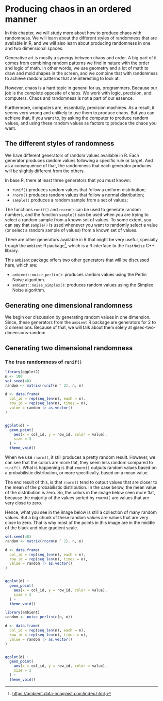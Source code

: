 <!--
Stock prices are an example of chaos that exists in our economic system.
For example, if tomorrow, Microsoft suffers a huge lost of investments (because
of a wrong strategy, or some internal scandal, etc.), the stock prices
of Apple will most likely go up. Apple did not had do to
a thing! Its concurrent made a mistake, as a result, the price of its
stock raised "automatically", as a side-effect.

Also, huge and billionaire companies such as Apple have some degree of
control over their stock price. In other words, these companies can
inject huge amounts of money into the market, or, influence government decisions
to slightly influence the price of their stocks.
So when these big companies influence the market, we introduce
a new effect on the table.

Sometimes we can predict some of these effects,
specially if we have good sources of information inside the market.
But there are so many effects (both in quantity and in quality), that becomes impossible
to comprehend all of these effects at once, hence the "chaos feeling" that you feel
when you work with the stock market.

This is frustrating for humans. We want to comprehend everything we are seeing!
We want to know why, when, who and how everything happens.
But at the same time, we as humans have limited resources: a limit
amount of attention that we can spend, and limited brain processing power
that we can spend when learning/understanding about something.

That is why some degree of order, or symmetry, or logic in a image is very
pleasant to the eyes. Because is easy to understand a symmetric object.
We can easily understand what we are seeing in the image.

So when you are building your generative art, you want some degree of
chaos and randomness. But you also want to balance this chaos with some
degree of order. Hence the current chapter title (producing chaos in an ordered manner).
-->


# Producing chaos in an ordered manner

In this chapter, we will study more about how to produce chaos
with randomness. We will learn about the different styles of
randomness that are available in R, and we will also learn
about producing randomness in one and two dimensional spaces.

Generative art is mostly a synergy between chaos and order.
A big part of it comes from combining random patterns
we find in nature with the order and logic of math.
In other words, we use geometry and a lot of math to draw and mold shapes
in the screen, and we combine that with randomness to
achieve random patterns that are interesting to look
at.

However, chaos is a hard topic in general for us, programmers. Because
our job is the complete opposite of chaos. We work with
logic, precision, and computers. Chaos and randomness is not
a part of our essence.

Furthermore, computers are, essentially, precision machines.
As a result, it seems very wrong and unlikely to use them
to produce chaos. But you can achieve that, if you want to,
by asking the computer to produce random values, and using
these random values as factors to produce the chaos you want.

## The different styles of randomness

We have different generators of random values available in R.
Each generator produces random values following a specific
rule or target. And as a consequence of that, the
randomness that each generator produces will be slightly different
from the others.

In base R, there at least three generators that you must known:

- `runif()` produces random values that follow a uniform distribution;
- `rnorm()` produces random values that follow a normal distribution;
- `sample()` produces a random sample from a set of values;

The functions `runif()` and `rnorm()` can be used to generate random numbers, and
the function `sample()` can be used when you are trying to select a random sample
from a known set of values. To some extent, you can say that `sample()` is used
whenever you want to randomly select a value (or select a random sample of values)
from a known set of values.

There are other generators available in R that might be very useful,
specially trough the `ambient` R package[^ambient-pkg],
which is a R interface to the `FastNoise` C++ library.

This `ambient` package offers two other generators that will be discussed here,
which are:

- `ambient::noise_perlin()`: produces random values using the Perlin Noise algorithm.
- `ambient::noise_simplex()`: produces random values using the Simplex Noise algorithm.

[^ambient-pkg]: <https://ambient.data-imaginist.com/index.html>.


## Generating one dimensional randomness

We begin our discussion by generating random values in one dimension.
Since, these generators from the `ambient` R package are generators for 2 to 3 dimensions.
Because of that, we will talk about them solely at @sec-two-dimensions-random.

## Generating two dimensional randomness {#sec-two-dimensions-random}

### The true randomness of `runif()`

```r
library(ggplot2)
n <- 100
set.seed(40)
random <- matrix(runif(n ^ 2), n, n)

d <- data.frame(
  col_id = rep(seq_len(n), each = n),
  row_id = rep(seq_len(n), times = n),
  value = random |> as.vector()
)


ggplot(d) +
  geom_point(
    aes(x = col_id, y = row_id, color = value),
    size = 3
  ) +
  theme_void()
```

When we use `rnorm()`, it still produces a pretty random result. However,
we can see that the colors are more flat, they seem less random compared
to `runif()`. What is happening is that `rnorm()` outputs random values
based on a probabilistic distribution, or more specifically, based on
a mean value.

The end result of this, is that `rnorm()` tend to output values that
are closer to the mean of the probabilistic distribution. In the case
below, the mean value of the distribution is zero. So, the colors in
the image below seen more flat, because the majority of the values
sorted by `rnorm()` are values that are very close to zero.

Hence, what you see in the image below is still a collection of many random values.
But a big chunk of these random values are values that are very close to zero.
That is why most of the points in this image are in the middle of
the black and blue gradient scale.

```r
set.seed(40)
random <- matrix(rnorm(n ^ 2), n, n)

d <- data.frame(
  col_id = rep(seq_len(n), each = n),
  row_id = rep(seq_len(n), times = n),
  value = random |> as.vector()
)


ggplot(d) +
  geom_point(
    aes(x = col_id, y = row_id, color = value),
    size = 3
  ) +
  theme_void()
```



```r
library(ambient)
random <- noise_perlin(c(n, n))

d <- data.frame(
  col_id = rep(seq_len(n), each = n),
  row_id = rep(seq_len(n), times = n),
  value = random |> as.vector()
)


ggplot(d) +
  geom_point(
    aes(x = col_id, y = row_id, color = value),
    size = 3
  ) +
  theme_void()
```





